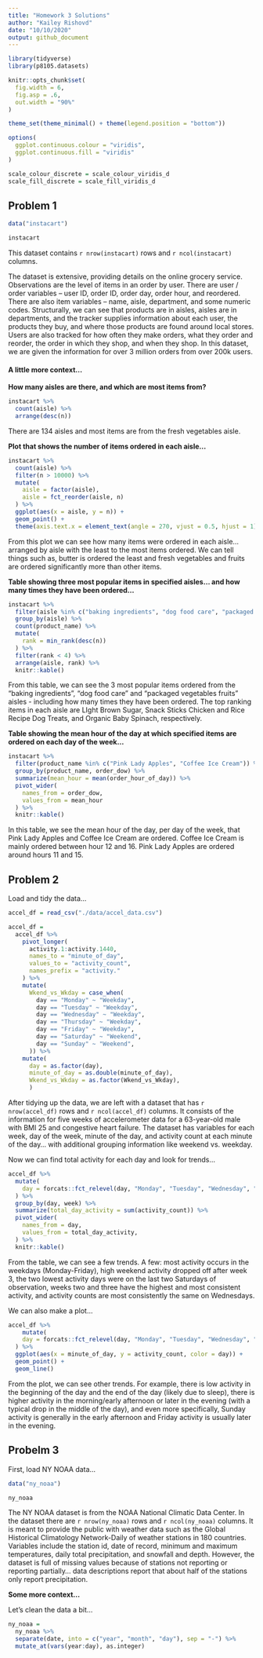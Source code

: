 ```yaml
---
title: "Homework 3 Solutions"
author: "Kailey Rishovd"
date: "10/10/2020"
output: github_document
---
```


```r
library(tidyverse)
library(p8105.datasets)

knitr::opts_chunk$set(
  fig.width = 6, 
  fig.asp = .6, 
  out.width = "90%"
)

theme_set(theme_minimal() + theme(legend.position = "bottom"))

options(
  ggplot.continuous.colour = "viridis", 
  ggplot.continuous.fill = "viridis"
)

scale_colour_discrete = scale_colour_viridis_d
scale_fill_discrete = scale_fill_viridis_d
```

## Problem 1 

```r
data("instacart")

instacart
```

This dataset contains `r nrow(instacart)` rows and `r ncol(instacart)` columns. 

The dataset is extensive, providing details on the online grocery service. Observations are the level of items in an order by user. There are user / order variables -- user ID, order ID, order day, order hour, and reordered. There are also item variables -- name, aisle, department, and some numeric codes. Structurally, we can see that products are in aisles, aisles are in departments, and the tracker supplies information about each user, the products they buy, and where those products are found around local stores. Users are also tracked for how often they make orders, what they order and reorder, the order in which they shop, and when they shop. In this dataset, we are given the information for over 3 million orders from over 200k users.

#### A little more context...  

**How many aisles are there, and which are most items from?**

```r
instacart %>% 
  count(aisle) %>% 
  arrange(desc(n))
```

There are 134 aisles and most items are from the fresh vegetables aisle. 

**Plot that shows the number of items ordered in each aisle...**

```r
instacart %>% 
  count(aisle) %>% 
  filter(n > 10000) %>% 
  mutate(
    aisle = factor(aisle),
    aisle = fct_reorder(aisle, n)
  ) %>% 
  ggplot(aes(x = aisle, y = n)) + 
  geom_point() + 
  theme(axis.text.x = element_text(angle = 270, vjust = 0.5, hjust = 1))
```

From this plot we can see how many items were ordered in each aisle... arranged by aisle with the least to the most items ordered. We can tell things such as, butter is ordered the least and fresh vegetables and fruits are ordered significantly more than other items. 


**Table showing three most popular items in specified aisles... and how many times they have been ordered...**

```r
instacart %>% 
  filter(aisle %in% c("baking ingredients", "dog food care", "packaged vegetables fruits")) %>% 
  group_by(aisle) %>% 
  count(product_name) %>% 
  mutate(
    rank = min_rank(desc(n))
  ) %>% 
  filter(rank < 4) %>% 
  arrange(aisle, rank) %>% 
  knitr::kable()
```

From this table, we can see the 3 most popular items ordered from the "baking ingredients", "dog food care" and "packaged vegetables fruits" aisles - including how many times they have been ordered. The top ranking items in each aisle are LIght Brown Sugar, Snack Sticks Chicken and Rice Recipe Dog Treats, and Organic Baby Spinach, respectively. 

**Table showing the mean hour of the day at which specified items are ordered on each day of the week...**

```r
instacart %>% 
  filter(product_name %in% c("Pink Lady Apples", "Coffee Ice Cream")) %>%
  group_by(product_name, order_dow) %>% 
  summarize(mean_hour = mean(order_hour_of_day)) %>% 
  pivot_wider(
    names_from = order_dow, 
    values_from = mean_hour
  ) %>% 
  knitr::kable()
```

In this table, we see the mean hour of the day, per day of the week, that Pink Lady Apples and Coffee Ice Cream are ordered. Coffee Ice Cream is mainly ordered between hour 12 and 16. Pink Lady Apples are ordered around hours 11 and 15. 

## Problem 2 

Load and tidy the data... 

```r
accel_df = read_csv("./data/accel_data.csv")

accel_df = 
  accel_df %>%
    pivot_longer(
      activity.1:activity.1440, 
      names_to = "minute_of_day",
      values_to = "activity_count", 
      names_prefix = "activity."
    ) %>%
    mutate(
      Wkend_vs_Wkday = case_when(
        day == "Monday" ~ "Weekday",
        day == "Tuesday" ~ "Weekday",
        day == "Wednesday" ~ "Weekday", 
        day == "Thursday" ~ "Weekday", 
        day == "Friday" ~ "Weekday", 
        day == "Saturday" ~ "Weekend", 
        day == "Sunday" ~ "Weekend",
      )) %>% 
    mutate(
      day = as.factor(day), 
      minute_of_day = as.double(minute_of_day), 
      Wkend_vs_Wkday = as.factor(Wkend_vs_Wkday),
      )
```

After tidying up the data, we are left with a dataset that has `r nrow(accel_df)` rows and `r ncol(accel_df)` columns. It consists of the information for five weeks of accelerometer data for a 63-year-old male with BMI 25 and congestive heart failure. The dataset has variables for each week, day of the week, minute of the day, and activity count at each minute of the day... with additional grouping information like weekend vs. weekday. 

Now we can find total activity for each day and look for trends... 

```r
accel_df %>% 
  mutate(
    day = forcats::fct_relevel(day, "Monday", "Tuesday", "Wednesday", "Thursday", "Friday", "Saturday", "Sunday")
  ) %>% 
  group_by(day, week) %>% 
  summarize(total_day_activity = sum(activity_count)) %>%
  pivot_wider(
    names_from = day,
    values_from = total_day_activity,
  ) %>% 
  knitr::kable()
```

From the table, we can see a few trends. A few: most activity occurs in the weekdays (Monday-Friday), high weekend activity dropped off after week 3, the two lowest activity days were on the last two Saturdays of observation, weeks two and three have the highest and most consistent activity, and activity counts are most consistently the same on Wednesdays. 

We can also make a plot... 

```r
accel_df %>% 
    mutate(
    day = forcats::fct_relevel(day, "Monday", "Tuesday", "Wednesday", "Thursday", "Friday", "Saturday", "Sunday")
  ) %>% 
  ggplot(aes(x = minute_of_day, y = activity_count, color = day)) +
  geom_point() +
  geom_line()
```

From the plot, we can see other trends. For example, there is low activity in the beginning of the day and the end of the day (likely due to sleep), there is higher activity in the morning/early afternoon or later in the evening (with a typical drop in the middle of the day), and even more specifically, Sunday activity is generally in the early afternoon and Friday activity is usually later in the evening. 

## Probelm 3 

First, load NY NOAA data... 

```r
data("ny_noaa")

ny_noaa
```

The NY NOAA dataset is from the NOAA National Climatic Data Center. In the dataset there are `r nrow(ny_noaa)` rows and `r ncol(ny_noaa)` columns. It is meant to provide the public with weather data such as the Global Historical Climatology Network-Daily of weather stations in 180 countries. Variables include the station id, date of record, minimum and maximum temperatures, daily total precipitation, and snowfall and depth. However, the dataset is full of missing values because of stations not reporting or reporting partially... data descriptions report that  about half of the stations only report precipitation. 

**Some more context... **

Let's clean the data a bit... 

```r
ny_noaa = 
  ny_noaa %>% 
  separate(date, into = c("year", "month", "day"), sep = "-") %>% 
  mutate_at(vars(year:day), as.integer)
```

